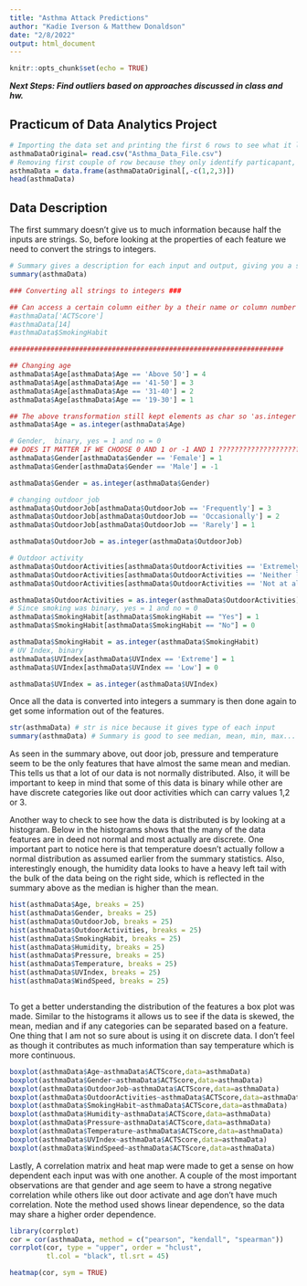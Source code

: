 ```yaml
---
title: "Asthma Attack Predictions"
author: "Kadie Iverson & Matthew Donaldson"
date: "2/8/2022"
output: html_document
---
```


```r
knitr::opts_chunk$set(echo = TRUE)
```

***Next Steps: Find outliers based on approaches discussed in class and hw. ***

## Practicum of Data Analytics Project

```r
# Importing the data set and printing the first 6 rows to see what it looks like
asthmaDataOriginal= read.csv("Asthma_Data_File.csv")
# Removing first couple of row because they only identify particapant, no useful features. 
asthmaData = data.frame(asthmaDataOriginal[,-c(1,2,3)])
head(asthmaData)

```
## Data Description
The first summary doesn't give us to much information because half the inputs are strings. So, before looking at the properties of each feature we need to convert the strings to integers.
```r
# Summary gives a description for each input and output, giving you a sense of what the data looks like
summary(asthmaData)

```
```r
### Converting all strings to integers ###

## Can access a certain column either by a their name or column number
#asthmaData['ACTScore']
#asthmaData[14]
#asthmaData$SmokingHabit

###################################################################

## Changing age
asthmaData$Age[asthmaData$Age == 'Above 50'] = 4 
asthmaData$Age[asthmaData$Age == '41-50'] = 3
asthmaData$Age[asthmaData$Age == '31-40'] = 2 
asthmaData$Age[asthmaData$Age == '19-30'] = 1

## The above transformation still kept elements as char so 'as.integer' converts the char to int
asthmaData$Age = as.integer(asthmaData$Age)

# Gender,  binary, yes = 1 and no = 0
## DOES IT MATTER IF WE CHOOSE 0 AND 1 or -1 AND 1 ??????????????????????
asthmaData$Gender[asthmaData$Gender == 'Female'] = 1
asthmaData$Gender[asthmaData$Gender == 'Male'] = -1

asthmaData$Gender = as.integer(asthmaData$Gender)

# changing outdoor job
asthmaData$OutdoorJob[asthmaData$OutdoorJob == 'Frequently'] = 3
asthmaData$OutdoorJob[asthmaData$OutdoorJob == 'Occasionally'] = 2
asthmaData$OutdoorJob[asthmaData$OutdoorJob == 'Rarely'] = 1

asthmaData$OutdoorJob = as.integer(asthmaData$OutdoorJob)

# Outdoor activity
asthmaData$OutdoorActivities[asthmaData$OutdoorActivities == 'Extremely likely'] = 3
asthmaData$OutdoorActivities[asthmaData$OutdoorActivities == 'Neither likely or dislikely'] = 2
asthmaData$OutdoorActivities[asthmaData$OutdoorActivities == 'Not at all likely'] = 1

asthmaData$OutdoorActivities = as.integer(asthmaData$OutdoorActivities)
# Since smoking was binary, yes = 1 and no = 0
asthmaData$SmokingHabit[asthmaData$SmokingHabit == "Yes"] = 1
asthmaData$SmokingHabit[asthmaData$SmokingHabit == "No"] = 0

asthmaData$SmokingHabit = as.integer(asthmaData$SmokingHabit)
# UV Index, binary
asthmaData$UVIndex[asthmaData$UVIndex == 'Extreme'] = 1
asthmaData$UVIndex[asthmaData$UVIndex == 'Low'] = 0

asthmaData$UVIndex = as.integer(asthmaData$UVIndex)
```
Once all the data is converted into integers a summary is then done again to get some information out of the features.
```r

str(asthmaData) # str is nice because it gives type of each input
summary(asthmaData) # Summary is good to see median, mean, min, max...
```
As seen in the summary above, out door job, pressure and temperature seem to be the only features that have almost the same mean and median. This tells us that a lot of our data is not normally distributed. Also, it will be important to keep in mind that some of this data is binary while other are have discrete categories like out door activities which can carry values 1,2 or 3. 

Another way to check to see how the data is distributed is by looking at a histogram. Below in the histograms shows that the many of the data features are in deed not normal and most actually are discrete. One important part to notice here is that temperature doesn't actually follow a normal distribution as assumed earlier from the summary statistics. Also, interestingly enough, the humidity data looks to have a heavy left tail with the bulk of the data being on the right side, which is reflected in the summary above as the median is higher than the mean. 


```r

hist(asthmaData$Age, breaks = 25)
hist(asthmaData$Gender, breaks = 25)
hist(asthmaData$OutdoorJob, breaks = 25)
hist(asthmaData$OutdoorActivities, breaks = 25)
hist(asthmaData$SmokingHabit, breaks = 25)
hist(asthmaData$Humidity, breaks = 25)
hist(asthmaData$Pressure, breaks = 25)
hist(asthmaData$Temperature, breaks = 25)
hist(asthmaData$UVIndex, breaks = 25)
hist(asthmaData$WindSpeed, breaks = 25)



```
To get a better understanding the distribution of the features a box plot was made. Similar to the histograms it allows us to see if the data is skewed, the mean, median and if any categories can be separated based on a feature. One thing that I am not so sure about is using it on discrete data. I don't feel as though it contributes as much information than say temperature which is more continuous. 
```r

boxplot(asthmaData$Age~asthmaData$ACTScore,data=asthmaData)
boxplot(asthmaData$Gender~asthmaData$ACTScore,data=asthmaData)
boxplot(asthmaData$OutdoorJob~asthmaData$ACTScore,data=asthmaData)
boxplot(asthmaData$OutdoorActivities~asthmaData$ACTScore,data=asthmaData)
boxplot(asthmaData$SmokingHabit~asthmaData$ACTScore,data=asthmaData)
boxplot(asthmaData$Humidity~asthmaData$ACTScore,data=asthmaData)
boxplot(asthmaData$Pressure~asthmaData$ACTScore,data=asthmaData)
boxplot(asthmaData$Temperature~asthmaData$ACTScore,data=asthmaData)
boxplot(asthmaData$UVIndex~asthmaData$ACTScore,data=asthmaData)
boxplot(asthmaData$WindSpeed~asthmaData$ACTScore,data=asthmaData)

```

Lastly, A correlation matrix and heat map were made to get a sense on how dependent each input was with one another. A couple of the most important observations are that gender and age seem to have a strong negative correlation while others like out door activate and age don't have much correlation. Note the method used shows linear dependence, so the data may share a higher order dependence. 

```r
library(corrplot)
cor = cor(asthmaData, method = c("pearson", "kendall", "spearman"))
corrplot(cor, type = "upper", order = "hclust", 
         tl.col = "black", tl.srt = 45)

heatmap(cor, sym = TRUE)
```



















